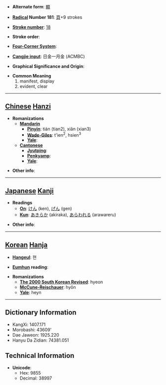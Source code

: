 * '''Alternate form''': [[顯]]

* '''[[Wiktionary:Chinese radical index| Radical]] Number 181''': [[Wiktionary:Chinese radical index 頁|頁]]+9 strokes

* '''[[Wiktionary:Chinese total strokes index|Stroke number]]''': [[Wiktionary:Chinese total strokes index 18|18]]

* '''Stroke order''': 

* '''[[Wiktionary:Chinese four corner index|Four-Corner System]]''': 

* '''[[Wiktionary:Chinese Cangjie index|Cangjie input]]''': 日金一月金 (ACMBC)

* '''Graphical Significance and Origin''': 

* '''Common Meaning'''
*#manifest, display
*# evident, clear


----

== [[Chinese]] [[Hanzi]] ==

* '''Romanizations'''
** '''[[Mandarin]]'''
*** '''[[Pinyin]]''': tián (tian2), xiǎn (xian3)
*** '''[[Wade-Giles]]''': t'ien<sup>2</sup>, hsien<sup>3</sup>
*** '''[[Yale]]''': 
** '''[[Cantonese]]'''
*** '''[[Jyutping]]''':
*** '''[[Penkyamp]]''': 
*** '''[[Yale]]''': 

* '''Other info''': 

----

== [[Japanese]] [[Kanji]] ==

* '''Readings'''
** '''[[On]]''': [[けん]] (ken), [[げん]] (gen)
** '''[[Kun]]''': [[あきらか]] (akiraka), [[あらわれる]] (arawareru)

* '''Other info''':  

----

== [[Korean]] [[Hanja]] ==

* '''[[Hangeul]]''': 현

* '''[[Eumhun]] reading''': 

* '''Romanizations'''
** '''[[The 2000 South Korean Revised Romanization|The 2000 South Korean Revised]]''': hyeon
** '''[[McCune-Reischauer]]''': hyŏn
** '''[[Yale]]''': heyn

----

== Dictionary Information ==

* KangXi: 1407.171
* Morobashi: 43609'
* Dae Jaweon: 1925.220
* Hanyu Da Zidian: 74381.051

== Technical Information ==

* '''Unicode''':
** Hex: 9855
** Decimal: 38997